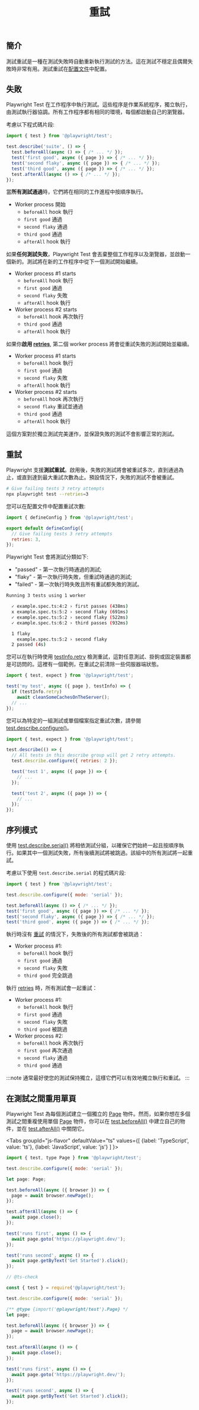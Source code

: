 ﻿---
id: test-retries
title: "重試"
---

## 簡介

測試重試是一種在測試失敗時自動重新執行測試的方法。這在測試不穩定且偶爾失敗時非常有用。測試重試在[配置文件](./test-configuration.mdx)中配置。

## 失敗

Playwright Test 在工作程序中執行測試。這些程序是作業系統程序，獨立執行，由測試執行器協調。所有工作程序都有相同的環境，每個都啟動自己的瀏覽器。

考慮以下程式碼片段:

```js
import { test } from '@playwright/test';

test.describe('suite', () => {
  test.beforeAll(async () => { /* ... */ });
  test('first good', async ({ page }) => { /* ... */ });
  test('second flaky', async ({ page }) => { /* ... */ });
  test('third good', async ({ page }) => { /* ... */ });
  test.afterAll(async () => { /* ... */ });
});
```

當**所有測試通過**時，它們將在相同的工作進程中按順序執行。

* Worker process 開始
  * `beforeAll` hook 執行
  * `first good` 通過
  * `second flaky` 通過
  * `third good` 通過
  * `afterAll` hook 執行

如果**任何測試失敗**，Playwright Test 會丟棄整個工作程序以及瀏覽器，並啟動一個新的。測試將在新的工作程序中從下一個測試開始繼續。

* Worker process #1 starts
  * `beforeAll` hook 執行
  * `first good` 通過
  * `second flaky` 失敗
  * `afterAll` hook 執行
* Worker process #2 starts
  * `beforeAll` hook 再次執行
  * `third good` 通過
  * `afterAll` hook 執行

如果你**啟用 [retries](#retries)**, 第二個 worker process 將會從重試失敗的測試開始並繼續。

* Worker process #1 starts
  * `beforeAll` hook 執行
  * `first good` 通過
  * `second flaky` 失敗
  * `afterAll` hook 執行
* Worker process #2 starts
  * `beforeAll` hook 再次執行
  * `second flaky` 重試並通過
  * `third good` 通過
  * `afterAll` hook 執行

這個方案對於獨立測試完美運作，並保證失敗的測試不會影響正常的測試。

## 重試

Playwright 支援**測試重試**。啟用後，失敗的測試將會被重試多次，直到通過為止，或直到達到最大重試次數為止。預設情況下，失敗的測試不會被重試。

```bash
# Give failing tests 3 retry attempts
npx playwright test --retries=3
```

您可以在配置文件中配置重試次數:

```js title="playwright.config.ts"
import { defineConfig } from '@playwright/test';

export default defineConfig({
  // Give failing tests 3 retry attempts
  retries: 3,
});
```

Playwright Test 會將測試分類如下:

- "passed" - 第一次執行時通過的測試;
- "flaky" - 第一次執行時失敗，但重試時通過的測試;
- "failed" - 第一次執行時失敗且所有重試都失敗的測試。

```bash
Running 3 tests using 1 worker

  ✓ example.spec.ts:4:2 › first passes (438ms)
  x example.spec.ts:5:2 › second flaky (691ms)
  ✓ example.spec.ts:5:2 › second flaky (522ms)
  ✓ example.spec.ts:6:2 › third passes (932ms)

  1 flaky
    example.spec.ts:5:2 › second flaky
  2 passed (4s)
```

您可以在執行時使用 [testInfo.retry](/api/class-testinfo.mdx#test-info-retry) 檢測重試，這對任意測試、掛鉤或固定裝置都是可訪問的。這裡有一個範例，在重試之前清除一些伺服器端狀態。

```js
import { test, expect } from '@playwright/test';

test('my test', async ({ page }, testInfo) => {
  if (testInfo.retry)
    await cleanSomeCachesOnTheServer();
  // ...
});
```

您可以為特定的一組測試或單個檔案指定重試次數，請參閱 [test.describe.configure()](/api/class-test.mdx#test-describe-configure)。

```js
import { test, expect } from '@playwright/test';

test.describe(() => {
  // All tests in this describe group will get 2 retry attempts.
  test.describe.configure({ retries: 2 });

  test('test 1', async ({ page }) => {
    // ...
  });

  test('test 2', async ({ page }) => {
    // ...
  });
});
```

## 序列模式

使用 [test.describe.serial()](/api/class-test.mdx#test-describe-serial) 將相依測試分組，以確保它們始終一起且按順序執行。如果其中一個測試失敗，所有後續測試將被跳過。該組中的所有測試將一起重試。

考慮以下使用 `test.describe.serial` 的程式碼片段:

```js
import { test } from '@playwright/test';

test.describe.configure({ mode: 'serial' });

test.beforeAll(async () => { /* ... */ });
test('first good', async ({ page }) => { /* ... */ });
test('second flaky', async ({ page }) => { /* ... */ });
test('third good', async ({ page }) => { /* ... */ });
```

執行時沒有 [重試](#retries) 的情況下，失敗後的所有測試都會被跳過：

* Worker process #1:
  * `beforeAll` hook 執行
  * `first good` 通過
  * `second flaky` 失敗
  * `third good` 完全跳過

執行 [retries](#retries) 時，所有測試會一起重試：

* Worker process #1:
  * `beforeAll` hook 執行
  * `first good` 通過
  * `second flaky` 失敗
  * `third good` 被跳過
* Worker process #2:
  * `beforeAll` hook 再次執行
  * `first good` 再次通過
  * `second flaky` 通過
  * `third good` 通過

:::note
通常最好使您的測試保持獨立，這樣它們可以有效地獨立執行和重試。
:::

## 在測試之間重用單頁

Playwright Test 為每個測試建立一個獨立的 [Page] 物件。然而，如果你想在多個測試之間重複使用單個 [Page] 物件，你可以在 [test.beforeAll()](/api/class-test.mdx#test-before-all) 中建立自己的物件，並在 [test.afterAll()](/api/class-test.mdx#test-after-all) 中關閉它。

<Tabs
  groupId="js-flavor"
  defaultValue="ts"
  values={[
    {label: 'TypeScript', value: 'ts'},
    {label: 'JavaScript', value: 'js'}
  ]
}>
<TabItem value="ts">

```js title="example.spec.ts"
import { test, type Page } from '@playwright/test';

test.describe.configure({ mode: 'serial' });

let page: Page;

test.beforeAll(async ({ browser }) => {
  page = await browser.newPage();
});

test.afterAll(async () => {
  await page.close();
});

test('runs first', async () => {
  await page.goto('https://playwright.dev/');
});

test('runs second', async () => {
  await page.getByText('Get Started').click();
});
```

</TabItem>
<TabItem value="js">

```js title="example.spec.js"
// @ts-check

const { test } = require('@playwright/test');

test.describe.configure({ mode: 'serial' });

/** @type {import('@playwright/test').Page} */
let page;

test.beforeAll(async ({ browser }) => {
  page = await browser.newPage();
});

test.afterAll(async () => {
  await page.close();
});

test('runs first', async () => {
  await page.goto('https://playwright.dev/');
});

test('runs second', async () => {
  await page.getByText('Get Started').click();
});
```

</TabItem>
</Tabs>




[Accessibility]: /api/class-accessibility.mdx "Accessibility"
[Android]: /api/class-android.mdx "Android"
[AndroidDevice]: /api/class-androiddevice.mdx "AndroidDevice"
[AndroidInput]: /api/class-androidinput.mdx "AndroidInput"
[AndroidSocket]: /api/class-androidsocket.mdx "AndroidSocket"
[AndroidWebView]: /api/class-androidwebview.mdx "AndroidWebView"
[APIRequest]: /api/class-apirequest.mdx "APIRequest"
[APIRequestContext]: /api/class-apirequestcontext.mdx "APIRequestContext"
[APIResponse]: /api/class-apiresponse.mdx "APIResponse"
[APIResponseAssertions]: /api/class-apiresponseassertions.mdx "APIResponseAssertions"
[Browser]: /api/class-browser.mdx "Browser"
[BrowserContext]: /api/class-browsercontext.mdx "BrowserContext"
[BrowserServer]: /api/class-browserserver.mdx "BrowserServer"
[BrowserType]: /api/class-browsertype.mdx "BrowserType"
[CDPSession]: /api/class-cdpsession.mdx "CDPSession"
[Clock]: /api/class-clock.mdx "Clock"
[ConsoleMessage]: /api/class-consolemessage.mdx "ConsoleMessage"
[Coverage]: /api/class-coverage.mdx "Coverage"
[Dialog]: /api/class-dialog.mdx "Dialog"
[Download]: /api/class-download.mdx "Download"
[Electron]: /api/class-electron.mdx "Electron"
[ElectronApplication]: /api/class-electronapplication.mdx "ElectronApplication"
[ElementHandle]: /api/class-elementhandle.mdx "ElementHandle"
[FileChooser]: /api/class-filechooser.mdx "FileChooser"
[Frame]: /api/class-frame.mdx "Frame"
[FrameLocator]: /api/class-framelocator.mdx "FrameLocator"
[GenericAssertions]: /api/class-genericassertions.mdx "GenericAssertions"
[JSHandle]: /api/class-jshandle.mdx "JSHandle"
[Keyboard]: /api/class-keyboard.mdx "Keyboard"
[Locator]: /api/class-locator.mdx "Locator"
[LocatorAssertions]: /api/class-locatorassertions.mdx "LocatorAssertions"
[Logger]: /api/class-logger.mdx "Logger"
[Mouse]: /api/class-mouse.mdx "Mouse"
[Page]: /api/class-page.mdx "Page"
[PageAssertions]: /api/class-pageassertions.mdx "PageAssertions"
[Playwright]: /api/class-playwright.mdx "Playwright"
[PlaywrightAssertions]: /api/class-playwrightassertions.mdx "PlaywrightAssertions"
[Request]: /api/class-request.mdx "Request"
[Response]: /api/class-response.mdx "Response"
[Route]: /api/class-route.mdx "Route"
[Selectors]: /api/class-selectors.mdx "Selectors"
[SnapshotAssertions]: /api/class-snapshotassertions.mdx "SnapshotAssertions"
[TimeoutError]: /api/class-timeouterror.mdx "TimeoutError"
[Touchscreen]: /api/class-touchscreen.mdx "Touchscreen"
[Tracing]: /api/class-tracing.mdx "Tracing"
[Video]: /api/class-video.mdx "Video"
[WebError]: /api/class-weberror.mdx "WebError"
[WebSocket]: /api/class-websocket.mdx "WebSocket"
[Worker]: /api/class-worker.mdx "Worker"
[Fixtures]: /api/class-fixtures.mdx "Fixtures"
[FullConfig]: /api/class-fullconfig.mdx "FullConfig"
[FullProject]: /api/class-fullproject.mdx "FullProject"
[Test]: /api/class-test.mdx "Test"
[TestConfig]: /api/class-testconfig.mdx "TestConfig"
[TestInfo]: /api/class-testinfo.mdx "TestInfo"
[TestInfoError]: /api/class-testinfoerror.mdx "TestInfoError"
[TestOptions]: /api/class-testoptions.mdx "TestOptions"
[TestProject]: /api/class-testproject.mdx "TestProject"
[WorkerInfo]: /api/class-workerinfo.mdx "WorkerInfo"
[Location]: /api/class-location.mdx "Location"
[Reporter]: /api/class-reporter.mdx "Reporter"
[Suite]: /api/class-suite.mdx "Suite"
[TestCase]: /api/class-testcase.mdx "TestCase"
[TestError]: /api/class-testerror.mdx "TestError"
[TestResult]: /api/class-testresult.mdx "TestResult"
[TestStep]: /api/class-teststep.mdx "TestStep"
[Element]: https://developer.mozilla.org/en-US/docs/Web/API/element "Element"
[EvaluationArgument]: /evaluating.mdx#evaluation-argument "EvaluationArgument"
[Promise]: https://developer.mozilla.org/en-US/docs/Web/JavaScript/Reference/Global_Objects/Promise "Promise"
[iterator]: https://developer.mozilla.org/en-US/docs/Web/JavaScript/Reference/Iteration_protocols "Iterator"
[origin]: https://developer.mozilla.org/en-US/docs/Glossary/Origin "Origin"
[selector]: https://developer.mozilla.org/en-US/docs/Web/CSS/CSS_Selectors "selector"
[Serializable]: https://developer.mozilla.org/en-US/docs/Web/JavaScript/Reference/Global_Objects/JSON/stringify#Description "Serializable"
[UIEvent.detail]: https://developer.mozilla.org/en-US/docs/Web/API/UIEvent/detail "UIEvent.detail"
[UnixTime]: https://en.wikipedia.org/wiki/Unix_time "Unix Time"
[xpath]: https://developer.mozilla.org/en-US/docs/Web/XPath "xpath"

[Array]: https://developer.mozilla.org/en-US/docs/Web/JavaScript/Reference/Global_Objects/Array "Array"
[boolean]: https://developer.mozilla.org/en-US/docs/Web/JavaScript/Data_structures#Boolean_type "Boolean"
[Buffer]: https://nodejs.org/api/buffer.html#buffer_class_buffer "Buffer"
[ChildProcess]: https://nodejs.org/api/child_process.html "ChildProcess"
[Error]: https://nodejs.org/api/errors.html#errors_class_error "Error"
[EventEmitter]: https://nodejs.org/api/events.html#events_class_eventemitter "EventEmitter"
[function]: https://developer.mozilla.org/en-US/docs/Web/JavaScript/Reference/Global_Objects/Function "Function"
[FormData]: https://developer.mozilla.org/en-US/docs/Web/API/FormData "FormData"
[Map]: https://developer.mozilla.org/en-US/docs/Web/JavaScript/Reference/Global_Objects/Map "Map"
[Metadata]: https://developer.mozilla.org/en-US/docs/Web/JavaScript/Reference/Global_Objects/Object "Object&lt;string, any&gt;"
[null]: https://developer.mozilla.org/en-US/docs/Web/JavaScript/Reference/Global_Objects/null "null"
[number]: https://developer.mozilla.org/en-US/docs/Web/JavaScript/Data_structures#Number_type "Number"
[Object]: https://developer.mozilla.org/en-US/docs/Web/JavaScript/Reference/Global_Objects/Object "Object"
[Promise]: https://developer.mozilla.org/en-US/docs/Web/JavaScript/Reference/Global_Objects/Promise "Promise"
[Readable]: https://nodejs.org/api/stream.html#stream_class_stream_readable "Readable"
[ReadStream]: https://nodejs.org/api/fs.html#class-fsreadstream "ReadStream"
[RegExp]: https://developer.mozilla.org/en-US/docs/Web/JavaScript/Reference/Global_Objects/RegExp "RegExp"
[string]: https://developer.mozilla.org/en-US/docs/Web/JavaScript/Data_structures#String_type "string"
[void]: https://developer.mozilla.org/en-US/docs/Web/JavaScript/Reference/Global_Objects/undefined "void"
[URL]: https://nodejs.org/api/url.html "URL"
[URLSearchParams]: https://developer.mozilla.org/en-US/docs/Web/API/URLSearchParams "URLSearchParams"

[all available image tags]: https://mcr.microsoft.com/en-us/product/playwright/about "all available image tags"
[Microsoft Artifact Registry]: https://mcr.microsoft.com/en-us/product/playwright/about "Microsoft Artifact Registry"
[Dockerfile.jammy]: https://github.com/microsoft/playwright/blob/main/utils/docker/Dockerfile.jammy "Dockerfile.jammy"
